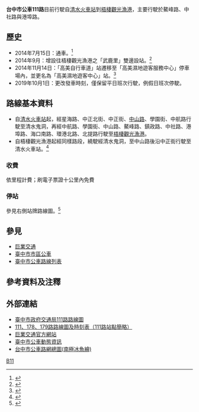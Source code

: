 {{Infobox Bus Route
| image= 
| number= 臺中市公車111路
| operator= [[巨業交通|巨業交通]]
| garage=
| length= 
| time= 約40分
| start= [[清水車站_(台灣)|清水火車站]]
| via= [[牛罵頭遺址|牛罵頭遺址]]<br>鰲峰山公園<br>[[清水高中|清水高中]]<br>[[港區藝術中心|港區藝術中心]]<br>[[高美野生動物保護區|高美濕地]]
| end= [[梧棲漁港|梧棲觀光漁港]]
| level= 平日：08:50-15:50<br>例假日：08:10-18:50
| level1= 平日：09:50-16:50<br>例假日：09:10-19:50
| frequency= 固定班次
| frequency1= 平日：單向4班，共8班<br>假日：單向6班，共12班
| Other_route= 
| vehicle= 
| Fare= 依里程計費
| compete= 
| bgcolor= brown
| fontcolor= white
}}

'''台中市公車111路'''目前行駛自[[清水車站_(台灣)|清水火車站]]到[[梧棲漁港|梧棲觀光漁港]]，主要行駛於鰲峰路、中社路與港埠路。
==歷史==
*2014年7月15日：通車。<ref>{{Cite web |url=http://www.g-bus.com.tw/geya/geyafile/20140715084731.pdf |title=新路線111路自103年7月15日上線，及178、179路延駛相關資訊 |access-date=2019-11-02 |archive-date=2015-09-24 |archive-url=https://web.archive.org/web/20150924020307/http://www.g-bus.com.tw/geya/geyafile/20140715084731.pdf |dead-url=no }}</ref>
*2014年9月：增設往梧棲觀光漁港之「武鹿里」雙邊設站。<ref>{{Cite web |url=http://www.traffic.taichung.gov.tw/news/index-1.asp?Parser=9,4,20,,,,2903,,,,2 |title=清水山海戀 鰲峰山公園、高美濕地、梧棲漁港一次滿足 |access-date=2019-11-02 |archive-date=2016-03-06 |archive-url=https://web.archive.org/web/20160306160229/http://www.traffic.taichung.gov.tw/news/index-1.asp?Parser=9,4,20,,,,2903,,,,2 |dead-url=no }}</ref>
*2014年11月14日：「高美自行車道」站遷移至「高美濕地遊客服務中心」停車場內，並更名為「高美濕地遊客中心」站。<ref>{{Cite web |url=http://www.g-bus.com.tw/htm/shownew.php?idx=156 |title=111、178、179路 市區公車站牌遷移資訊  |access-date=2019-11-02 |archive-date=2019-06-02 |archive-url=https://web.archive.org/web/20190602174755/http://www.g-bus.com.tw/htm/shownew.php?idx=156 |dead-url=no }}</ref>
*2019年10月1日：更改發車時刻，僅保留平日班次行駛，例假日班次停駛。

{{BS-map
|title=臺中市公車111路路線
|legend=0
|lua=1
|map=
KBHFa~~'''[[File:ROC_Taiwan_Railways_Administration_Logo.svg|20px]][[清水車站_(台灣)|清水火車站]]'''
BHF~~清水高中（中山路）
BHF~~清水高中（學園街）
BHF~~牛罵頭遺址
BHF~~鰲峰山公園
BHF~~清水鬼洞
BHF~~鰲峰山公園
BHF~~牛罵頭遺址
BHF~~清水高中（學園街）
BHF~~華南銀行（清水分行）
BHF~~分局前
BHF~~鰲峰西社路口
BHF~~社口
BHF~~銀聯二村
BHF~~清水國中
BHF~~港區藝術中心
BHF~~秀水里
BHF~~首園
BHF~~武鹿里
BHF~~甲桂林社區
BHF~~港埠中清路口
BHF~~港埠五權路口
BHF~~港埠海濱路口
BHF~~港埠臨海路口
BHF~~長明公司
BHF~~高美濕地遊客中心
BHF~~18號風車
BHF~~9號風車
KBHFe~~'''[[梧棲漁港|梧棲觀光漁港]]'''
}}

==路線基本資料==
*自[[清水車站_(台灣)|清水火車站]]起，經星海路、中正北街、中正街、[[中山路_(台中市海線)|中山路]]、學園街、中航路行駛至清水鬼洞，再經中航路、學園街、中山路、鰲峰路、鎮政路、中社路、港埠路、海口南路、環港北路、北提路行駛至[[梧棲漁港|梧棲觀光漁港]]。
*自梧棲觀光漁港起經同樣路段，繞駛經清水鬼洞，至中山路後沿中正街行駛至清水火車站。<ref>{{Cite web |url=http://www.g-bus.com.tw/geya/routefile/111.jpg |title=巨業交通111路路線圖 |accessdate=2014-07-16 |archiveurl=https://web.archive.org/web/20140726081737/http://www.g-bus.com.tw/geya/routefile/111.jpg |archivedate=2014-07-26 |deadurl=yes }}</ref>

===收費===
依里程計費；刷電子票證十公里內免費

===停站===
參見右側站牌路線圖。<ref>{{Cite web |url=http://ilearn.fcu.edu.tw/bbcswebdav/users/t98023/TCBline.pdf |title=第三方獨立繪製路線時刻一覽 |accessdate=2019-11-02 |archive-date=2013-10-12 |archive-url=https://web.archive.org/web/20131012090254/http://ilearn.fcu.edu.tw/bbcswebdav/users/t98023/TCBline.pdf |dead-url=yes }}</ref>

==參見==
*[[巨業交通|巨業交通]]
*[[臺中市市區公車|臺中市市區公車]]
*[[臺中市公車路線列表|臺中市公車路線列表]]

==參考資料及注釋==
<div class="references-2column">
<references />
</div>

==外部連結==
*[http://www.traffic.taichung.gov.tw/form/index-1.asp?Parser=3,7,161,52,,,1274,19,,,10 臺中市政府交通局111路路線圖] {{Wayback|url=http://www.traffic.taichung.gov.tw/form/index-1.asp?Parser=3,7,161,52,,,1274,19,,,10 |date=20190619025451 }}
*[http://www.g-bus.com.tw/geya/geyafile/20140715084731.pdf 111、178、179路路線圖及時刻表（111路站點簡略）] {{Wayback|url=http://www.g-bus.com.tw/geya/geyafile/20140715084731.pdf |date=20150924020307 }}
*[http://www.g-bus.com.tw/ 巨業交通官方網站]{{Wayback|url=http://www.g-bus.com.tw/ |date=20150929073142 }}
*[http://citybus.taichung.gov.tw/tcbus2/ 臺中市公車動態資訊]{{Wayback|url=http://citybus.taichung.gov.tw/tcbus2/ |date=20140412110242 }}
*[https://web.archive.org/web/20131012090254/http://ilearn.fcu.edu.tw/bbcswebdav/users/t98023/TCBline.pdf 台中市公車路網總圖(南極冰魚繪)]

{{臺中市市區公車}}

[[Category:台中市公車路線|B11]]